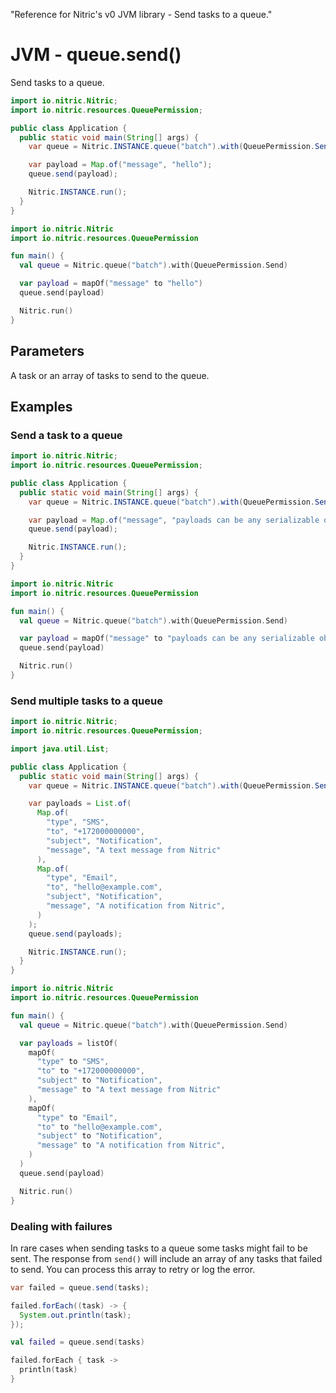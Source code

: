   "Reference for Nitric's v0 JVM library - Send tasks to a queue."

# JVM - queue.send()

Send tasks to a queue.

<CodeWithTabs>

```java !!tabs Java
import io.nitric.Nitric;
import io.nitric.resources.QueuePermission;

public class Application {
  public static void main(String[] args) {
    var queue = Nitric.INSTANCE.queue("batch").with(QueuePermission.Send);

    var payload = Map.of("message", "hello");
    queue.send(payload);

    Nitric.INSTANCE.run();
  }
}
```

```kotlin !!tabs Kotlin
import io.nitric.Nitric
import io.nitric.resources.QueuePermission

fun main() {
  val queue = Nitric.queue("batch").with(QueuePermission.Send)

  var payload = mapOf("message" to "hello")
  queue.send(payload)

  Nitric.run()
}
```

</CodeWithTabs>

## Parameters

<Properties>
  <Property name="tasks" required type="Task or List<Task>">
    A task or an array of tasks to send to the queue.
  </Property>
</Properties>

## Examples

### Send a task to a queue

<CodeWithTabs>

```java !!tabs Java
import io.nitric.Nitric;
import io.nitric.resources.QueuePermission;

public class Application {
  public static void main(String[] args) {
    var queue = Nitric.INSTANCE.queue("batch").with(QueuePermission.Send);

    var payload = Map.of("message", "payloads can be any serializable object");
    queue.send(payload);

    Nitric.INSTANCE.run();
  }
}
```

```kotlin !!tabs Kotlin
import io.nitric.Nitric
import io.nitric.resources.QueuePermission

fun main() {
  val queue = Nitric.queue("batch").with(QueuePermission.Send)

  var payload = mapOf("message" to "payloads can be any serializable object")
  queue.send(payload)

  Nitric.run()
}
```

</CodeWithTabs>

### Send multiple tasks to a queue

<CodeWithTabs>

```java !!tabs Java
import io.nitric.Nitric;
import io.nitric.resources.QueuePermission;

import java.util.List;

public class Application {
  public static void main(String[] args) {
    var queue = Nitric.INSTANCE.queue("batch").with(QueuePermission.Send);

    var payloads = List.of(
      Map.of(
        "type", "SMS",
        "to", "+172000000000",
        "subject", "Notification",
        "message", "A text message from Nitric"
      ),
      Map.of(
        "type", "Email",
        "to", "hello@example.com",
        "subject", "Notification",
        "message", "A notification from Nitric",
      )
    );
    queue.send(payloads);

    Nitric.INSTANCE.run();
  }
}
```

```kotlin !!tabs Kotlin
import io.nitric.Nitric
import io.nitric.resources.QueuePermission

fun main() {
  val queue = Nitric.queue("batch").with(QueuePermission.Send)

  var payloads = listOf(
    mapOf(
      "type" to "SMS",
      "to" to "+172000000000",
      "subject" to "Notification",
      "message" to "A text message from Nitric"
    ),
    mapOf(
      "type" to "Email",
      "to" to "hello@example.com",
      "subject" to "Notification",
      "message" to "A notification from Nitric",
    )
  )
  queue.send(payload)

  Nitric.run()
}
```

</CodeWithTabs>

### Dealing with failures

In rare cases when sending tasks to a queue some tasks might fail to be sent. The response from `send()` will include an array of any tasks that failed to send. You can process this array to retry or log the error.

<CodeWithTabs>

```java !!tabs Java
var failed = queue.send(tasks);

failed.forEach((task) -> {
  System.out.println(task);
});
```

```kotlin !!tabs Kotlin
val failed = queue.send(tasks)

failed.forEach { task ->
  println(task)
}
```

</CodeWithTabs>
